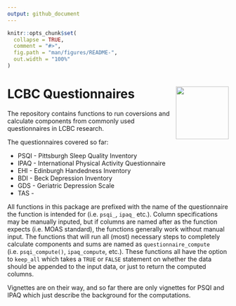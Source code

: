 ```yaml
---
output: github_document
---
```


<!-- README.md is generated from README.Rmd. Please edit that file -->

```r
knitr::opts_chunk$set(
  collapse = TRUE,
  comment = "#>",
  fig.path = "man/figures/README-",
  out.width = "100%"
)
```

# LCBC Questionnaires <img src="man/figures/hex.png" align="right" alt="" width="120" />

The repository contains functions to run coversions and calculate components from commonly used questionnaires in LCBC research. 

The questionnaires covered so far:  

- PSQI - Pittsburgh Sleep Quality Inventory
- IPAQ - International Physical Activity Questionnaire
- EHI - Edinburgh Handedness Inventory
- BDI - Beck Depression Inventory
- GDS - Geriatric Depression Scale
- TAS - 


All functions in this package are prefixed with the name of the questionnaire the function is intended for (i.e. `psqi_`, `ipaq_` etc.). 
Column specifications may be manually inputed, but if columns are named after as the function expects (i.e. MOAS standard), the functions generally work without manual input. 
The functions that will run all (most) necessary steps to completely calculate components and sums are named as `questionnaire_compute` (i.e. `psqi_compute()`, `ipaq_compute`, etc.). These functions all have the option to `keep_all` which takes a `TRUE` or `FALSE` statement on whether the data should be appended to the input data, or just to return the computed columns.

Vignettes are on their way, and so far there are only vignettes for PSQI and IPAQ which  just describe the background for the computations. 
